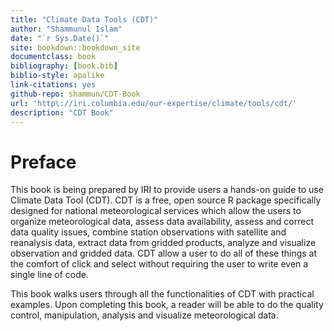 ```yaml
--- 
title: "Climate Data Tools (CDT)"
author: "Shammunul Islam"
date: "`r Sys.Date()`"
site: bookdown::bookdown_site
documentclass: book
bibliography: [book.bib]
biblio-style: apalike
link-citations: yes
github-repo: shammun/CDT-Book
url: 'http\://iri.columbia.edu/our-expertise/climate/tools/cdt/'
description: "CDT Book"
---
```


# Preface {-}

This book is being prepared by IRI to provide users a hands-on guide to use Climate Data Tool (CDT). CDT is a free, open source R package specifically designed for national meteorological services which allow the users to organize meteorological data, assess data availability, assess and correct data quality issues, combine station observations with satellite and reanalysis data, extract data from gridded products, analyze and visualize observation and gridded data. CDT allow a user to do all of these things at the comfort of click and select without requiring the user to write even a single line of code.

This  book walks users through all the functionalities of CDT with practical examples. Upon completing this book, a reader will be able to do the quality control, manipulation, analysis and visualize meteorological data.
